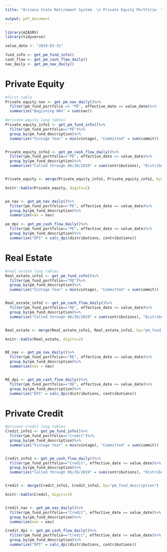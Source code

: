 ```yaml
---
title: "Arizona State Retirement System  \n Private Equity Portfolio  \n Information compiled through 06/28/2019"

output: pdf_document
---
```


```r
library(AZASRS)
library(tidyverse)
```


```r
value_date <- "2019-03-31"
```

```r
fund_info <- get_pm_fund_info()
cash_flow <- get_pm_cash_flow_daily()
nav_daily <- get_pm_nav_daily()
```


# Private Equity

```r
#first table
Private_equity_nav <- get_pm_nav_daily()%>%
  filter(pm_fund_portfolio == "PE", effective_date == value_date)%>%
  summarize("Beginning NAV" = sum(nav))


```



```r
#private equity long tables
Private_equity_info1 <- get_pm_fund_info()%>%
  filter(pm_fund_portfolio=="PE")%>%
  group_by(pm_fund_description)%>%
  summarize("Vintage Year" = min(vintage), "Committed" = sum(commit))


Private_equity_info2 <- get_pm_cash_flow_daily()%>%
  filter(pm_fund_portfolio=="PE", effective_date <= value_date)%>%
  group_by(pm_fund_description)%>%
  summarize("Called through 06/28/2019" = sum(contributions), "Distributed through 06/28/2019" = sum(distributions), "Unfunded as of 03/31/2019" = sum(unfunded))


Private_equity <- merge(Private_equity_info1, Private_equity_info2, by="pm_fund_description")

knitr::kable(Private_equity, digits=2)


pe_nav <- get_pm_nav_daily()%>%
  filter(pm_fund_portfolio=="PE", effective_date == value_date)%>%
  group_by(pm_fund_description)%>%
  summarize(nav = nav)

pe_dpi <- get_pm_cash_flow_daily()%>%
  filter(pm_fund_portfolio=="PE", effective_date <= value_date)%>%
  group_by(pm_fund_description)%>%
  summarize("DPI" = calc_dpi(distributions, contributions))

```


# Real Estate

```r
#real estate long tables
Real_estate_info1 <- get_pm_fund_info()%>%
  filter(pm_fund_portfolio=="RE")%>%
  group_by(pm_fund_description)%>%
  summarize("Vintage Year" = min(vintage), "Committed" = sum(commit))


Real_estate_info2 <- get_pm_cash_flow_daily()%>%
  filter(pm_fund_portfolio=="RE", effective_date <= value_date)%>%
  group_by(pm_fund_description)%>%
  summarize("Called through 06/28/2019" = sum(contributions), "Distributed through 06/28/2019" = sum(distributions), "Unfunded as of 03/31/2019" = sum(unfunded))


Real_estate <- merge(Real_estate_info1, Real_estate_info2, by="pm_fund_description")

knitr::kable(Real_estate, digits=2)


RE_nav <- get_pm_nav_daily()%>%
  filter(pm_fund_portfolio=="RE", effective_date == value_date)%>%
  group_by(pm_fund_description)%>%
  summarize(nav = nav)


RE_dpi <- get_pm_cash_flow_daily()%>%
  filter(pm_fund_portfolio=="RE", effective_date <= value_date)%>%
  group_by(pm_fund_description)%>%
  summarize("DPI" = calc_dpi(distributions, contributions))
```



# Private Credit

```r
#private credit long tables
Credit_info1 <- get_pm_fund_info()%>%
  filter(pm_fund_portfolio=="Credit")%>%
  group_by(pm_fund_description)%>%
  summarize("Vintage Year" = min(vintage), "Committed" = sum(commit))


Credit_info2 <- get_pm_cash_flow_daily()%>%
  filter(pm_fund_portfolio=="Credit", effective_date <= value_date)%>%
  group_by(pm_fund_description)%>%
  summarize("Called through 06/28/2019" = sum(contributions), "Distributed through 06/28/2019" = sum(distributions), "Unfunded as of 03/31/2019" = sum(unfunded))


Credit <- merge(Credit_info1, Credit_info2, by="pm_fund_description")

knitr::kable(Credit, digits=2)


Credit_nav <- get_pm_nav_daily()%>%
  filter(pm_fund_portfolio=="Credit", effective_date == value_date)%>%
  group_by(pm_fund_description)%>%
  summarize(nav = nav)

Credit_dpi <- get_pm_cash_flow_daily()%>%
  filter(pm_fund_portfolio=="Credit", effective_date <= value_date)%>%
  group_by(pm_fund_description)%>%
  summarize("DPI" = calc_dpi(distributions, contributions))
```





